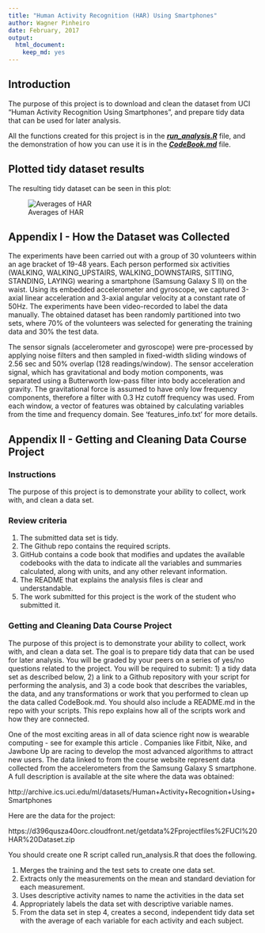 ```yaml
---
title: "Human Activity Recognition (HAR) Using Smartphones"
author: Wagner Pinheiro
date: February, 2017
output: 
  html_document: 
    keep_md: yes
---
```


## Introduction

The purpose of this project is to download and clean the dataset from UCI "Human Activity Recognition Using Smartphones", and prepare tidy data that can be used for later analysis.

All the functions created for this project is in the ***[run_analysis.R](./run_analysis.R)*** file, and the demonstration of how you can use it is in the ***[CodeBook.md](./CodeBook.md)*** file.



## Plotted tidy dataset results

The resulting tidy dataset can be seen in this plot:

![Averages of HAR](./CodeBook_files/figure-html/averages_plot-1.png)




## Appendix I - How the Dataset was Collected

The experiments have been carried out with a group of 30 volunteers within an age bracket of 19-48 years. Each person performed six activities (WALKING, WALKING_UPSTAIRS, WALKING_DOWNSTAIRS, SITTING, STANDING, LAYING) wearing a smartphone (Samsung Galaxy S II) on the waist. Using its embedded accelerometer and gyroscope, we captured 3-axial linear acceleration and 3-axial angular velocity at a constant rate of 50Hz. The experiments have been video-recorded to label the data manually. The obtained dataset has been randomly partitioned into two sets, where 70% of the volunteers was selected for generating the training data and 30% the test data. 

The sensor signals (accelerometer and gyroscope) were pre-processed by applying noise filters and then sampled in fixed-width sliding windows of 2.56 sec and 50% overlap (128 readings/window). The sensor acceleration signal, which has gravitational and body motion components, was separated using a Butterworth low-pass filter into body acceleration and gravity. The gravitational force is assumed to have only low frequency components, therefore a filter with 0.3 Hz cutoff frequency was used. From each window, a vector of features was obtained by calculating variables from the time and frequency domain. See 'features_info.txt' for more details. 


## Appendix II - Getting and Cleaning Data Course Project

### Instructions

The purpose of this project is to demonstrate your ability to collect, work with, and clean a data set.

### Review criteria

1. The submitted data set is tidy.
1. The Github repo contains the required scripts.
1. GitHub contains a code book that modifies and updates the available codebooks with the data to indicate all the variables and summaries calculated, along with units, and any other relevant information.
1. The README that explains the analysis files is clear and understandable.
1. The work submitted for this project is the work of the student who submitted it.

### Getting and Cleaning Data Course Project

The purpose of this project is to demonstrate your ability to collect, work with, and clean a data set. The goal is to prepare tidy data that can be used for later analysis. You will be graded by your peers on a series of yes/no questions related to the project. You will be required to submit: 1) a tidy data set as described below, 2) a link to a Github repository with your script for performing the analysis, and 3) a code book that describes the variables, the data, and any transformations or work that you performed to clean up the data called CodeBook.md. You should also include a README.md in the repo with your scripts. This repo explains how all of the scripts work and how they are connected.

One of the most exciting areas in all of data science right now is wearable computing - see for example this article . Companies like Fitbit, Nike, and Jawbone Up are racing to develop the most advanced algorithms to attract new users. The data linked to from the course website represent data collected from the accelerometers from the Samsung Galaxy S smartphone. A full description is available at the site where the data was obtained:

http://archive.ics.uci.edu/ml/datasets/Human+Activity+Recognition+Using+Smartphones

Here are the data for the project:

https://d396qusza40orc.cloudfront.net/getdata%2Fprojectfiles%2FUCI%20HAR%20Dataset.zip

You should create one R script called run_analysis.R that does the following.

1. Merges the training and the test sets to create one data set.
1. Extracts only the measurements on the mean and standard deviation for each measurement.
1. Uses descriptive activity names to name the activities in the data set
1. Appropriately labels the data set with descriptive variable names.
1. From the data set in step 4, creates a second, independent tidy data set with the average of each variable for each activity and each subject.

